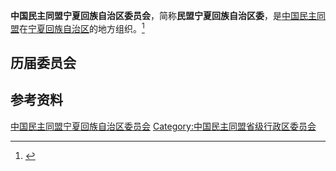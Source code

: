 {{Infobox PRCG
|机构名称 = 中国民主同盟宁夏回族自治区委员会
|标志1    =
|格言1    =
|届数     = 
|任期始   = 
|任期终   =
|职位1    = 主任委员
|人员1    = 
|职位2    = 副主任委员
|人员2    =
|人数2    =
|职位3    =
|人员3    =
|组织法规 = 中国民主同盟章程
|上级机构 = [[中国民主同盟中央委员会|中国民主同盟中央委员会]]
|机构类型 = [[民主党派|民主党派]][[中国一级行政区|省级行政区]][[委员会|委员会]]
|行政级别 = 正厅级
|场所1    = 
|地址1    = 
|邮编1    = 
|电话1    = 
|官网1    = {{url|http://www.mmnxqwh.org.cn}}
}}
'''中国民主同盟宁夏回族自治区委员会'''，简称'''民盟宁夏回族自治区委'''，是[[中国民主同盟|中国民主同盟]]在[[宁夏回族自治区|宁夏回族自治区]]的地方组织。<ref>{{Cite book|title=宁夏民盟史|author=中国民主同盟宁夏回族自治区委员会|publisher=群言出版社|year=2017|isbn=9787802568914|location=北京|pages=}}</ref>

== 历届委员会 ==

== 参考资料 ==
{{reflist}}

{{中华人民共和国各省级行政区|委员会|中国民主同盟|仅内地=yes}}

{{Authority control}}
[[Category:中国民主同盟宁夏回族自治区委员会|]]
[[Category:中国民主同盟省级行政区委员会|Category:中国民主同盟省级行政区委员会]]